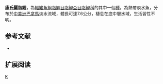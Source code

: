 {{Speciesbox 
| taxon = Astyanax kompi
| status = NE
| status_system = IUCN3.1
| authority =  [[Hildebrand|Hildebrand]], 1938
| synonyms = 
}}
'''康氏麗脂鯉'''，為[[輻鰭魚綱|輻鰭魚綱]][[脂鯉目|脂鯉目]][[脂鯉亞目|脂鯉亞目]][[脂鯉科|脂鯉科]]的其中一個[[種|種]]，為熱帶淡水魚，分布於[[中美洲|中美洲]][[巴拿馬|巴拿馬]]淡水流域，體長可達7.6公分，棲息在底中層水域，生活習性不明。

==参考文献==
{{refbegin}}
*{{FishBase_species|genus=Astyanax|species=kompi|year=2013|month=11}}
{{refend}}

== 扩展阅读 ==
{{refbegin}}
{{wikispecies-inline|Astyanax kompi|康氏麗脂鯉}}
{{refend}}
{{Taxonbar|from=Q5624419}}

[[Category:麗脂鯉屬|K]]


{{魚類小作品}}